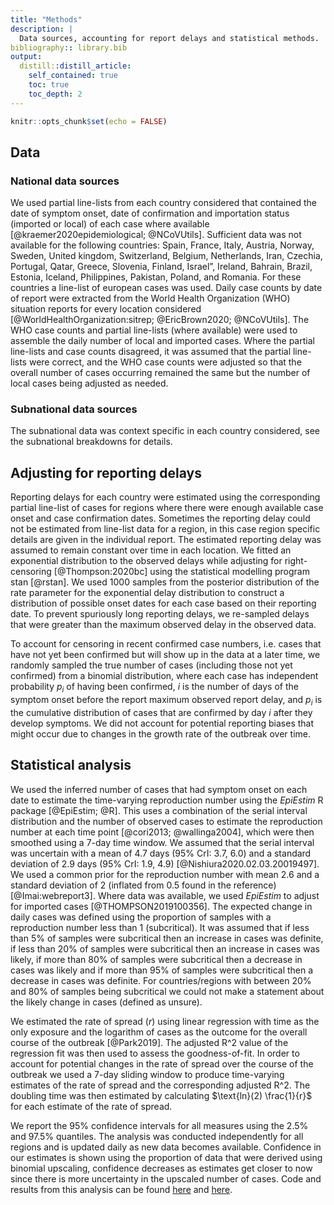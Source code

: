 ```yaml
---
title: "Methods"
description: |
  Data sources, accounting for report delays and statistical methods.
bibliography:: library.bib
output:
  distill::distill_article:
    self_contained: true
    toc: true
    toc_depth: 2
---
```


```r
knitr::opts_chunk$set(echo = FALSE)
```


## Data

### National data sources

We used partial line-lists from each country considered that contained the date of symptom onset, date of confirmation and importation status (imported or local) of each case where available [@kraemer2020epidemiological; @NCoVUtils]. Sufficient data was not available for the following countries: Spain, France, Italy, Austria, Norway, Sweden, United kingdom, Switzerland, Belgium, Netherlands, Iran, Czechia, Portugal, Qatar, Greece, Slovenia, Finland, Israel", Ireland, Bahrain, Brazil, Estonia, Iceland, Philippines, Pakistan, Poland, and Romania. For these countries a line-list of european cases was used. Daily case counts by date of report were extracted from the World Health Organization (WHO) situation reports for every location considered [@WorldHealthOrganization:sitrep; @EricBrown2020; @NCoVUtils]. The WHO case counts and partial line-lists (where available) were used to assemble the daily number of local and imported cases. Where the partial line-lists and case counts disagreed, it was assumed that the partial line-lists were correct, and the WHO case counts were adjusted so that the overall number of cases occurring remained the same but the number of local cases being adjusted as needed.

### Subnational data sources

The subnational data was context specific in each country considered, see the subnational breakdowns for details.

## Adjusting for reporting delays

Reporting delays for each country were estimated using the corresponding partial line-list of cases for regions where there were enough available case onset and case confirmation dates. Sometimes the reporting delay could not be estimated from line-list data for a region, in this case region specific details are given in the individual report. The estimated reporting delay was assumed to remain constant over time in each location. We fitted an exponential distribution to the observed delays while adjusting for right-censoring [@Thompson:2020bc] using the statistical modelling program stan [@rstan]. We used 1000 samples from the posterior distribution of the rate parameter for the exponential delay distribution to construct a distribution of possible onset dates for each case based on their reporting date. To prevent spuriously long reporting delays, we re-sampled delays that were greater than the maximum observed delay in the observed data.

To account for censoring in recent confirmed case numbers, i.e. cases that have not yet been confirmed but will show up in the data at a later time, we randomly sampled the true number of cases (including those not yet confirmed) from a binomial distribution, where each case has independent probability $p_i$ of having been confirmed, $i$ is the number of days of the symptom onset before the report maximum observed report delay, and $p_i$ is the cumulative distribution of cases that are confirmed by day $i$ after they develop symptoms. We did not account for potential reporting biases that might occur due to changes in the growth rate of the outbreak over time.
 
##  Statistical analysis

We used the inferred number of cases that had symptom onset on each date to estimate the time-varying reproduction number using the *EpiEstim* R package [@EpiEstim; @R]. This uses a combination of the serial interval distribution and the number of observed cases to estimate the reproduction number at each time point [@cori2013; @wallinga2004], which were then smoothed using a 7-day time window. We assumed that the serial interval was uncertain with a mean of 4.7 days (95% CrI: 3.7, 6.0) and a standard deviation of 2.9 days (95% CrI: 1.9, 4.9) [@Nishiura2020.02.03.20019497]. We used a common prior for the reproduction number with mean 2.6 and a standard deviation of  2 (inflated from 0.5 found in the reference) [@Imai:webreport3].  Where data was available, we used *EpiEstim* to adjust for imported cases [@THOMPSON2019100356]. The expected change in daily cases was defined using the proportion of samples with a reproduction number less than 1 (subcritical). It was assumed that if less than 5% of samples were subcritical then an increase in cases was definite, if less than 20% of samples were subcritical then an increase in cases was likely, if more than 80% of samples were subcritical then a decrease in cases was likely and if more than 95% of samples were subcritical then a decrease in cases was definite. For countries/regions with between 20% and 80% of samples being subcritical we could not make a statement about the likely change in cases (defined as unsure).

We estimated the rate of spread ($r$) using linear regression with time as the only exposure and the logarithm of cases as the outcome for the overall course of the outbreak [@Park2019]. The adjusted R^2 value of the regression fit was then used to assess the goodness-of-fit. In order to account for potential changes in the rate of spread over the course of the outbreak we used a 7-day sliding window to produce time-varying estimates of the rate of spread and the corresponding adjusted R^2. The doubling time was then estimated by calculating $\text{ln}(2) \frac{1}{r}$ for each estimate of the rate of spread.

We report the 95% confidence intervals for all measures using the 2.5% and 97.5% quantiles. The analysis was conducted independently for all regions and is updated daily as new data becomes available. Confidence in our estimates is shown using the proportion of data that were derived using binomial upscaling, confidence decreases as estimates get closer to now since there is more uncertainty in the upscaled number of cases. Code and results from this analysis can be found [here](https://epiforecasts.io/EpiNow) and [here](https://github.com/epiforecasts/covid).
